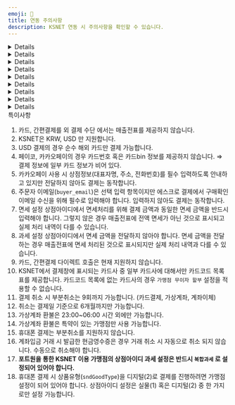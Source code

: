 ```yaml
---
emoji: 🚩
title: 연동 주의사항
description: KSNET 연동 시 주의사항을 확인할 수 있습니다.
---
```




<Details>
<p slot="summary">계약 확인사항</p>

**포트원을 통한 KSNET 이용 가맹점의 상점아이디 과세 설정은 반드시 `복합과세`로 설정되어 있어야 합니다. 일반과세, 면세 설정은 지원하지 않습니다.**

- 키인결제
- 가맹점 부담 무이자 할부 설정
- 가상계좌 마감일시 지정
- 가상계좌 환불
- 간편결제 사용
- 할부 사용
- 에스크로 사용, 배송 에스크로만 지원
  - KSNET에서 일반 에스크로, 배송 에스크로 두 가지 유형의 에스크로를 제공합니다. 포트원을 통해 KSNET 에스크로를 사용하려는 경우 반드시 **배송 에스크로** 설정이 되어 있어야 합니다.
- 휴대폰 결제 시 상품 유형 설정(실물 혹은 디지털)

</Details>

<Details>
<p slot="summary">특정카드사 가맹점 부담 무이자 할부 설정 불가</p>

KSNET에서 가맹점 부담 무이자 할부 설정에 필요한 카드 코드 정보를 일부 카드사에 대해서만 제공하고 있습니다. 카드코드가 제공되지 않는 일부 카드사의 경우 가맹점 부담 무이자 할부를 설정할 수 없습니다.

</Details>

<Details>
<p slot="summary">계좌이체 </p>

#### 결제창에서 현금영수증 발급 시 사업자번호, 휴대폰 번호에 숫자만 입력해야합니다.

계좌이체 결제창을 통한 현금영수증 발급 시 휴대폰번호, 사업자 번호는 **숫자만** 입력해야 합니다. 하이픈(-)을 포함한 다른 문자가 포함되는 경우 별다른 에러 표시 없이 결제는 진행되지만 현금영수증이 발급되지 않습니다.

</Details>

<Details>
<p slot="summary">가상계좌</p>

#### 예금주명 지정 불가

가상계좌의 예금주명은 가맹점명으로 고정되며 별도 지정이 불가합니다.

#### 부가세, 면세 금액 설정 지원 안 함

KSNET는 일회성 가상계좌의 경우 부가세, 면세 금액 설정을 지원하지 않습니다.

#### 가상계좌 입금기한은 필수 입력 항목

KSNET에서 가상계좌 입금기한은 선택 입력 항목으로 안내하고 있지만 입력하지 않을 경우 가상계좌 입금기한을 특정할 수 없고 오동작할 가능성이 있어 필수로 입력해야합니다. (포트원에서는 필수 값으로 제한하고 있습니다.)

#### 가상계좌 입금기한은 **초 단위 UNIX TIMESTAMP 사용**

`vbank_due` 파라미터로 전달하는 가상계좌 입금기한은 초 단위의 UNIX TIMESTAMP(통상 10자리 자연수)로 입력하여야 합니다. (`api로 가상계좌를 발급하는 경우에만 해당합니다.`)

</Details>

<Details>
<p slot="summary">에스크로 서비스</p>

### 주문자 이메일 필수 입력

구매 확인을 받기 위한 주문자 이메일을 필수로 입력하여야 합니다.

### 등록 소요 시간 존재

에스크로 거래는 30분 \~ 1시간 뒤 [ksta.ksnet.co.kr](http://ksta.ksnet.co.kr/) > PG 거래내역 > 배송 에스크로 거래조회에서 확인이 가능합니다. 에스크로 정보 수정의 경우도 등록이 완료된 이후부터 가능합니다.

### 배송정보 발송일시는 **초 단위 UNIX TIMESTAMP 사용**

`logis.sent_at` 파라미터로 전달하는 배송정보 발송일시는 초 단위의 UNIX TIMESTAMP(통상 10자리 자연수)로 입력하여야 합니다.

</Details>

<Details>
<p slot="summary">키인결제</p>

판매 상품에 대한 구분값으로 **`product_type`** 파라미터를 사용해야 결제가 가능합니다.

가맹점 부담 무이자를 원하시는 경우 PG사와의 별도의 계약 후 **`interest_free_by_merchant`** 파라미터를 사용해야 합니다.

카드번호와 유효기간만으로 결제를 요청하는 비인증 승인 API만 연동되어 있어

**`birth`**(생년월일 6자리 혹은 사업자 등록번호 10자리)와 **`pwd_2digit`**(비밀번호 앞 2자리)는 검증하지 않습니다.

</Details>

<Details>
<p slot="summary">빌링키 결제</p>

판매 상품에 대한 구분값으로 **`product_type`** 을 파라미터로 사용해야 결제가 가능합니다.

가맹점 부담 무이자를 원하시는 경우 pg 사와의 별도의 계약 후 **`interest_free_by_merchant`** 파라미터를 사용해야 합니다.

</Details>

<Details>
<p slot="summary">빌링키 등록</p>

`card_number`, `expiry`, `pwd_2digit`, `birth` 파라미터 입력은 필수 입니다.

</Details>

<Details>
<p slot="summary">기타</p>

- 휴대폰 결제는 부분취소 불가능.
- 카드, 간편결제 외 결제의 경우 매출 전표 확인 불가능.
- 간편결제(카카오페이, 페이코) 카드 결제의 경우 KSNET 측에서 카드정보(카드번호, bin) 정보를 제공해주지 않아 결제 정보에 카드사 정보가 제공되지 않습니다.
- USD 결제는 순수 해외카드로만 결제 가능합니다.
- 카카오페이 사용 시 상점정보(대표자명, 주소, 전화번호)를 필수로 입력해야합니다
- 부분취소는 총 9회까지 가능합니다. (카드결제, 가상계좌, 계좌이체, 간편결제)
- 취소는 결제일 기준 6개월 이내에만 가능합니다.
- 가상계좌 환불은 23:00\~06:00 시간 외에만 가능합니다.
- 계좌입금 거래 시 결제창에서 발급한 현금영수증은 경우 거래 취소 시 자동으로 취소 되지 않습니다.
- 복합과세의 계좌입금 거래를 부분취소하는 경우 기존에 발급한 현금영수증을 취소하고 부분취소 금액이 반영된 금액 정보로 다시 현금영수증을 발급해야합니다.
- 매출 전표 확인 시 자동으로 인쇄 기능이 호출됩니다. 오동작이 아닌 KSNET의 의도된 기능입니다.
- 간편 결제 수단에서 가맹점 부담 무이자 설정은 사용 불가능합니다.
- 간편 결제 수단에서 할부 개월 수 표시 설정은 일부 간편결제사에서만 가능합니다.
  - 네이버페이, 카카오페이, LPay: 할부 개월 수 표시 설정 가능
  - Payco, SSGPay: 할부 개월 수 표시 설정 불가, 5만원 이상 시 1\~12 개월 표시 고정

</Details>

<Hint style="danger">
특이사항

1. 카드, 간편결제를 외 결제 수단 에서는 매출전표를 제공하지 않습니다.
2. KSNET은 KRW, USD 만 지원합니다.
3. USD 결제의 경우 순수 해외 카드만 결제 가능합니다.
4. 페이코, 카카오페이의 경우 카드번호 혹은 카드bin 정보를 제공하지 않습니다. ⇒ 결제 정보에 일부 카드 정보가 비어 있다.
5. 카카오페이 사용 시 상점정보(대표자명, 주소, 전화번호)를 필수 입력하도록 안내하고 있지만 전달하지 않아도 결제는 동작합니다.
6. 주문자 이메일(`buyer_email`)은 선택 입력 항목이지만 에스크로 결제에서 구매확인 이메일 수신을 위해 필수로 입력해야 합니다. 입력하지 않아도 결제는 동작합니다.
7. 면세 설정 상점아이디에서 면세처리를 위해 결제 금액과 동일한 면세 금액을 반드시 입력해야 합니다. 그렇지 않은 경우 매출전표에 전액 면세가 아닌 것으로 표시되고 실제 처리 내역이 다를 수 있습니다.
8. 과세 설정 상점아이디에서 면세 금액을 전달하지 않아야 합니다. 면세 금액을 전달하는 경우 매출전표에 면세 처리된 것으로 표시되지만 실제 처리 내역과 다를 수 있습니다.
9. 카드, 간편결제 다이렉트 호출은 현재 지원하지 않습니다.
10. KSNET에서 결제창에 표시되는 카드사 중 일부 카드사에 대해서만 카드코드 목록표를 제공합니다. 카드코드 목록에 없는 카드사의 경우 `가맹점 무이자 할부` 설정을 적용할 수 없습니다.
11. 결제 취소 시 부분취소는 9회까지 가능합니다. (카드결제, 가상계좌, 계좌이체)
12. 취소는 결제일 기준으로 6개월까지만 가능합니다.
13. 가상계좌 환불은 23:00\~06:00 시간 외에만 가능합니다.
14. 가상계좌 환불은 특약이 있는 가맹점만 사용 가능합니다.
15. 휴대폰 결제는 부분취소를 지원하지 않습니다.
16. 계좌입금 거래 시 발급한 현금영수증은 경우 거래 취소 시 자동으로 취소 되지 않습니다. 수동으로 취소해야 합니다.
17. **포트원을 통한 KSNET 이용 가맹점의 상점아이디 과세 설정은 반드시 `복합과세` 로 설정되어 있어야 합니다.**
18. 휴대폰 결제 시 상품유형(`sndGoodType`)을 디지털(2)로 결제를 진행하려면 가맹점 설정이 되어 있어야 합니다. 상점아이디 설정은 실물(1) 혹은 디지털(2) 중 한 가지로만 설정 가능합니다.

</Hint>
